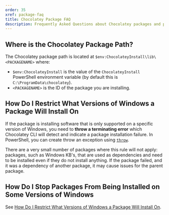 ```yaml
---
order: 35
xref: package-faq
title: Chocolatey Package FAQ
description: Frequently Asked Questions about Chocolatey packages and packaging.
---
```


## Where is the Chocolatey Package Path?

The Chocolatey package path is located at `$env:ChocolateyInstall\lib\<PACKAGENAME>` where:

- `$env:ChocolateyInstall` is the value of the `ChocolateyInstall` PowerShell environment variable (by default this is `C:\ProgramData\chocolatey`).
- `<PACKAGENAME>` is the ID of the package you are installing.

## How Do I Restrict What Versions of Windows a Package Will Install On

If the package is installing software that is only supported on a specific version of Windows, you need to **throw a terminating error** which Chocolatey CLI will detect and indicate a package installation failure. In PowerShell, you can create throw an exception using [`throw`](https://learn.microsoft.com/en-us/powershell/module/microsoft.powershell.core/about/about_throw?view=powershell-5.1).

There are a very small number of packages where this rule will not apply: packages, such as Windows KB's, that are used as dependencies and need to be installed even if they do not install anything. If the package failed, and it was a dependency of another package, it may cause issues for the parent package.

## How Do I Stop Packages From Being Installed on Some Versions of Windows

See [How Do I Restrict What Versions of Windows a Package Will Install On](#how-do-i-restrict-what-versions-of-windows-a-package-will-install-on).
